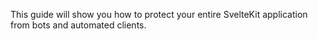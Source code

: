This guide will show you how to protect your entire SvelteKit application from
bots and automated clients.
